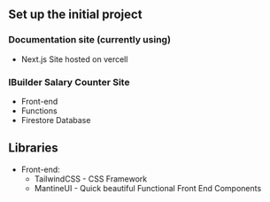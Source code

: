 ## Set up the initial project
### Documentation site (currently using)
- Next.js Site hosted on vercell
### IBuilder Salary Counter Site
- Front-end
- Functions
- Firestore Database

## Libraries
- Front-end:
    - TailwindCSS - CSS Framework
    - MantineUI - Quick beautiful Functional Front End Components
